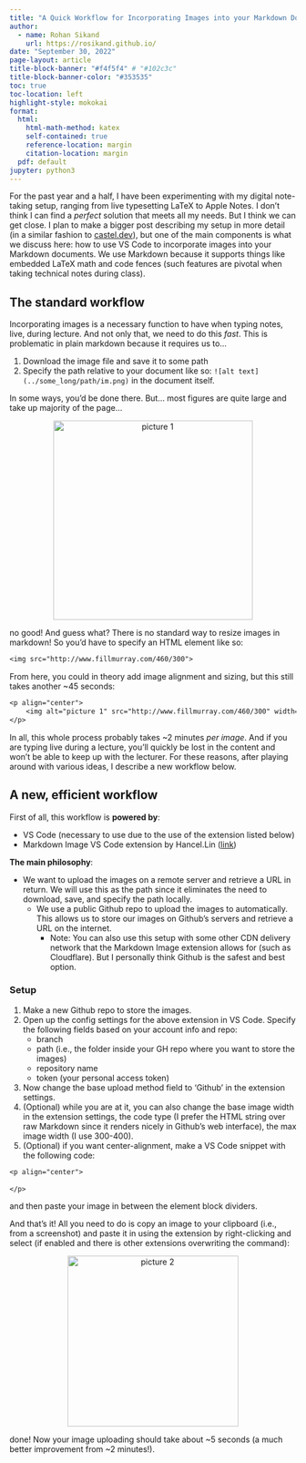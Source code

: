 ```yaml
---
title: "A Quick Workflow for Incorporating Images into your Markdown Documents using VS Code"
author:
  - name: Rohan Sikand
    url: https://rosikand.github.io/
date: "September 30, 2022"
page-layout: article
title-block-banner: "#f4f5f4" # "#102c3c"
title-block-banner-color: "#353535"
toc: true
toc-location: left
highlight-style: mokokai
format: 
  html: 
    html-math-method: katex
    self-contained: true
    reference-location: margin
    citation-location: margin
  pdf: default
jupyter: python3
---
```



For the past year and a half, I have been experimenting with my digital note-taking setup, ranging from live typesetting LaTeX to Apple Notes. I don't think I can find a *perfect* solution that meets all my needs. But I think we can get close. I plan to make a bigger post describing my setup in more detail (in a similar fashion to [castel.dev](castel.dev)), but one of the main components is what we discuss here: how to use VS Code to incorporate images into your Markdown documents. We use Markdown because it supports things like embedded LaTeX math and code fences (such features are pivotal when taking technical notes during class). 

## The standard workflow 

Incorporating images is a necessary function to have when typing notes, live, during lecture. And not only that, we need to do this *fast*. This is problematic in plain markdown because it requires us to...

1. Download the image file and save it to some path
2. Specify the path relative to your document like so: `![alt text](../some_long/path/im.png)` in the document itself. 

In some ways, you'd be done there. But... most figures are quite large and take up majority of the page... 

<p align="center">
    <img alt="picture 1" src="https://cdn.jsdelivr.net/gh/minimatest/vscode-images/images/9abf2bc53d1e701cd13fb8dafc597dac1c1f4731f7ccec2ab89355144e6c2548.png" width="350" />  
</p>

no good! And guess what? There is no standard way to resize images in markdown! So you'd have to specify an HTML element like so:

```txt
<img src="http://www.fillmurray.com/460/300">
```

From here, you could in theory add image alignment and sizing, but this still takes another ~45 seconds:

```txt
<p align="center">
    <img alt="picture 1" src="http://www.fillmurray.com/460/300" width="350" />  
</p>
```


In all, this whole process probably takes ~2 minutes _per image_. And if you are typing live during a lecture, you'll quickly be lost in the content and won't be able to keep up with the lecturer. For these reasons, after playing around with various ideas, I describe a new workflow below. 

## A new, efficient workflow 

First of all, this workflow is **powered by**: 

- VS Code (necessary to use due to the use of the extension listed below)
- Markdown Image VS Code extension by Hancel.Lin ([link](https://marketplace.visualstudio.com/items?itemName=hancel.markdown-image))

**The main philosophy**:

- We want to upload the images on a remote server and retrieve a URL in return. We will use this as the path since it eliminates the need to download, save, and specify the path locally. 
  - We use a public Github repo to upload the images to automatically. This allows us to store our images on Github's servers and retrieve a URL on the internet. 
    - Note: You can also use this setup with some other CDN delivery network that the Markdown Image extension allows for (such as Cloudflare). But I personally think Github is the safest and best option. 


### Setup  

1. Make a new Github repo to store the images. 
2. Open up the config settings for the above extension in VS Code. Specify the following fields based on your account info and repo: 
    - branch
    - path (i.e., the folder inside your GH repo where you want to store the images)
    - repository name 
    - token (your personal access token)
3. Now change the base upload method field to 'Github' in the extension settings. 
4. (Optional) while you are at it, you can also change the base image width in the extension settings, the code type (I prefer the HTML string over raw Markdown since it renders nicely in Github's web interface), the max image width (I use $300$-$400$). 
5. (Optional) if you want center-alignment, make a VS Code snippet with the following code:

```txt
<p align="center">
     
</p>
```
and then paste your image in between the element block dividers. 

And that's it! All you need to do is copy an image to your clipboard (i.e., from a screenshot) and paste it in using the extension by right-clicking and select (if enabled and there is other extensions overwriting the command): 


<p align="center">
    <img alt="picture 2" src="https://cdn.jsdelivr.net/gh/minimatest/vscode-images/images/dffbb1bb401b9254e8ef1a0ea246185e5da96b49932e95acf914fc87f2c960d3.png" width="300" />  
</p>

done! Now your image uploading should take about ~5 seconds (a much better improvement from ~2 minutes!). 
